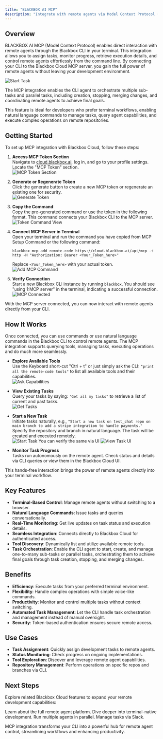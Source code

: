 ```yaml
---
title: "BLACKBOX AI MCP"
description: "Integrate with remote agents via Model Context Protocol (MCP) to Blackbox CLI for seamless terminal-based task management and execution."
---
```


## Overview

BLACKBOX AI MCP (Model Context Protocol) enables direct interaction with remote agents through the Blackbox CLI in your terminal. This integration allows you to assign tasks, monitor progress, retrieve execution details, and control remote agents effortlessly from the command line. By connecting your CLI to the Blackbox Cloud MCP server, you gain the full power of remote agents without leaving your development environment.

![Start Task](/images/blackbox-cloud/cloud_mcp_start_task.png)


The MCP integration enables the CLI agent to orchestrate multiple sub-tasks and parallel tasks, including creation, stopping, merging changes, and coordinating remote agents to achieve final goals.

This feature is ideal for developers who prefer terminal workflows, enabling natural language commands to manage tasks, query agent capabilities, and execute complex operations on remote repositories.

## Getting Started

To set up MCP integration with Blackbox Cloud, follow these steps:

1. **Access MCP Token Section**  
   Navigate to [cloud.blackbox.ai](https://cloud.blackbox.ai), log in, and go to your profile settings. Locate the "MCP Token" section.  
   ![MCP Token Section](/images/blackbox-cloud/cloud_mcp_token_create.png)

2. **Generate or Regenerate Token**  
   Click the generate button to create a new MCP token or regenerate an existing one for security.  
   ![Generate Token](/images/blackbox-cloud/cloud_mcp_token_gen_button.png)

3. **Copy the Command**  
   Copy the pre-generated command or use the token in the following format. This command connects your Blackbox CLI to the MCP server.  
   ![Token Command View](/images/blackbox-cloud/cloud_mcp_token_command_view.png)

4. **Connect MCP Server in Terminal**  
   Open your terminal and run the command you have copied from MCP Setup Command or the following command:  
   ```
   blackbox mcp add remote-code https://cloud.blackbox.ai/api/mcp -t http -H "Authorization: Bearer <Your_Token_here>"
   ```  
   Replace `<Your_Token_here>` with your actual token.  
   ![Add MCP Command](/images/blackbox-cloud/cloud_mcp_add_command.png)

5. **Verify Connection**  
   Start a new Blackbox CLI instance by running `blackbox`. You should see "using 1:MCP server" in the terminal, indicating a successful connection.  
   ![MCP Connected](/images/blackbox-cloud/cloud_mcp_added.png)

With the MCP server connected, you can now interact with remote agents directly from your CLI.

## How It Works

Once connected, you can use commands or use natural language commands in the Blackbox CLI to control remote agents. The MCP integration supports querying tools, managing tasks, executing operations and do much more seamlessly.

- **Explore Available Tools**  
  Use the Keyboard short-cut "Ctrl + t" or just simply ask the CLI: `"print all the remote-code tools"` to list all available tools and their capabilities.  
  ![Ask Capabilities](/images/blackbox-cloud/cloud_mcp_ask_capabilities.png)

- **View Existing Tasks**  
  Query your tasks by saying: `"Get all my tasks"` to retrieve a list of current and past tasks.  
  ![Get Tasks](/images/blackbox-cloud/cloud_mcp_get_tasks.png)

- **Start a New Task**  
  Initiate tasks naturally, e.g., `"Start a new task on test_chat repo on main branch to add a stripe integration to handle payments."` Specify the repository and branch in natural language. The task will be created and executed remotely.  
  ![Start Task](/images/blackbox-cloud/cloud_mcp_start_task.png)
  You can verify the same via UI
  ![View Task UI](/images/blackbox-cloud/cloud_mcp_view_task_ui.png)

- **Monitor Task Progress**  
  Tasks run autonomously on the remote agent. Check status and details via CLI queries or view them in the Blackbox Cloud UI.  

This hands-free interaction brings the power of remote agents directly into your terminal workflow.

## Key Features

- **Terminal-Based Control**: Manage remote agents without switching to a browser.
- **Natural Language Commands**: Issue tasks and queries conversationally.
- **Real-Time Monitoring**: Get live updates on task status and execution details.
- **Seamless Integration**: Connects directly to Blackbox Cloud for authenticated access.
- **Tool Discovery**: Dynamically list and utilize available remote tools.
- **Task Orchestration**: Enable the CLI agent to start, create, and manage one-to-many sub-tasks or parallel tasks, orchestrating them to achieve final goals through task creation, stopping, and merging changes.

## Benefits

- **Efficiency**: Execute tasks from your preferred terminal environment.
- **Flexibility**: Handle complex operations with simple voice-like commands.
- **Productivity**: Monitor and control multiple tasks without context switching.
- **Automated Task Management**: Let the CLI handle task orchestration and management instead of manual oversight.
- **Security**: Token-based authentication ensures secure remote access.

## Use Cases

- **Task Assignment**: Quickly assign development tasks to remote agents.
- **Status Monitoring**: Check progress on ongoing implementations.
- **Tool Exploration**: Discover and leverage remote agent capabilities.
- **Repository Management**: Perform operations on specific repos and branches via CLI.

## Next Steps

Explore related Blackbox Cloud features to expand your remote development capabilities:

<CardGroup>
  <Card title="Blackbox Cloud" icon="cloud" href="./blackbox-cloud">
    Learn about the full remote agent platform.
  </Card>

  <Card title="Blackbox CLI" icon="terminal" href="./blackbox-cli/introduction">
    Dive deeper into terminal-native development.
  </Card>

  <Card title="Multi-Agent Execution" icon="zap" href="./blackbox-cloud-multi-agent">
    Run multiple agents in parallel.
  </Card>

  <Card title="Slack Integration" icon="slack" href="./blackbox-cloud-slack">
    Manage tasks via Slack.
  </Card>
</CardGroup>

MCP integration transforms your CLI into a powerful hub for remote agent control, streamlining workflows and enhancing productivity.

